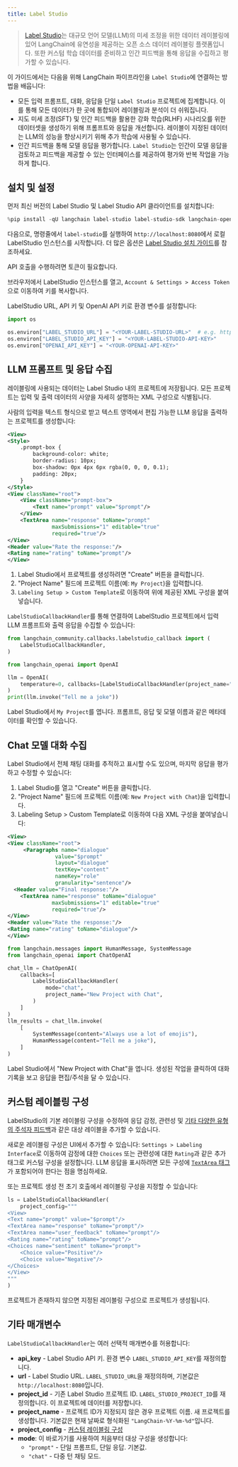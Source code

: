 ```yaml
---
title: Label Studio
---
```


>[Label Studio](https://labelstud.io/guide/get_started)는 대규모 언어 모델(LLM)의 미세 조정을 위한 데이터 레이블링에 있어 LangChain에 유연성을 제공하는 오픈 소스 데이터 레이블링 플랫폼입니다. 또한 커스텀 학습 데이터를 준비하고 인간 피드백을 통해 응답을 수집하고 평가할 수 있습니다.

이 가이드에서는 다음을 위해 LangChain 파이프라인을 `Label Studio`에 연결하는 방법을 배웁니다:

- 모든 입력 프롬프트, 대화, 응답을 단일 `Label Studio` 프로젝트에 집계합니다. 이를 통해 모든 데이터가 한 곳에 통합되어 레이블링과 분석이 더 쉬워집니다.
- 지도 미세 조정(SFT) 및 인간 피드백을 활용한 강화 학습(RLHF) 시나리오를 위한 데이터셋을 생성하기 위해 프롬프트와 응답을 개선합니다. 레이블이 지정된 데이터는 LLM의 성능을 향상시키기 위해 추가 학습에 사용될 수 있습니다.
- 인간 피드백을 통해 모델 응답을 평가합니다. `Label Studio`는 인간이 모델 응답을 검토하고 피드백을 제공할 수 있는 인터페이스를 제공하여 평가와 반복 작업을 가능하게 합니다.

## 설치 및 설정

먼저 최신 버전의 Label Studio 및 Label Studio API 클라이언트를 설치합니다:

```python
%pip install -qU langchain label-studio label-studio-sdk langchain-openai langchain-community
```

다음으로, 명령줄에서 `label-studio`를 실행하여 `http://localhost:8080`에서 로컬 LabelStudio 인스턴스를 시작합니다. 더 많은 옵션은 [Label Studio 설치 가이드](https://labelstud.io/guide/install)를 참조하세요.

API 호출을 수행하려면 토큰이 필요합니다.

브라우저에서 LabelStudio 인스턴스를 열고, `Account & Settings > Access Token`으로 이동하여 키를 복사합니다.

LabelStudio URL, API 키 및 OpenAI API 키로 환경 변수를 설정합니다:

```python
import os

os.environ["LABEL_STUDIO_URL"] = "<YOUR-LABEL-STUDIO-URL>"  # e.g. http://localhost:8080
os.environ["LABEL_STUDIO_API_KEY"] = "<YOUR-LABEL-STUDIO-API-KEY>"
os.environ["OPENAI_API_KEY"] = "<YOUR-OPENAI-API-KEY>"
```

## LLM 프롬프트 및 응답 수집

레이블링에 사용되는 데이터는 Label Studio 내의 프로젝트에 저장됩니다. 모든 프로젝트는 입력 및 출력 데이터의 사양을 자세히 설명하는 XML 구성으로 식별됩니다.

사람의 입력을 텍스트 형식으로 받고 텍스트 영역에서 편집 가능한 LLM 응답을 출력하는 프로젝트를 생성합니다:

```xml
<View>
<Style>
    .prompt-box {
        background-color: white;
        border-radius: 10px;
        box-shadow: 0px 4px 6px rgba(0, 0, 0, 0.1);
        padding: 20px;
    }
</Style>
<View className="root">
    <View className="prompt-box">
        <Text name="prompt" value="$prompt"/>
    </View>
    <TextArea name="response" toName="prompt"
              maxSubmissions="1" editable="true"
              required="true"/>
</View>
<Header value="Rate the response:"/>
<Rating name="rating" toName="prompt"/>
</View>
```

1. Label Studio에서 프로젝트를 생성하려면 "Create" 버튼을 클릭합니다.
2. "Project Name" 필드에 프로젝트 이름(예: `My Project`)을 입력합니다.
3. `Labeling Setup > Custom Template`로 이동하여 위에 제공된 XML 구성을 붙여넣습니다.

`LabelStudioCallbackHandler`를 통해 연결하여 LabelStudio 프로젝트에서 입력 LLM 프롬프트와 출력 응답을 수집할 수 있습니다:

```python
from langchain_community.callbacks.labelstudio_callback import (
    LabelStudioCallbackHandler,
)
```

```python
from langchain_openai import OpenAI

llm = OpenAI(
    temperature=0, callbacks=[LabelStudioCallbackHandler(project_name="My Project")]
)
print(llm.invoke("Tell me a joke"))
```

Label Studio에서 `My Project`를 엽니다. 프롬프트, 응답 및 모델 이름과 같은 메타데이터를 확인할 수 있습니다.

## Chat 모델 대화 수집

Label Studio에서 전체 채팅 대화를 추적하고 표시할 수도 있으며, 마지막 응답을 평가하고 수정할 수 있습니다:

1. Label Studio를 열고 "Create" 버튼을 클릭합니다.
2. "Project Name" 필드에 프로젝트 이름(예: `New Project with Chat`)을 입력합니다.
3. Labeling Setup > Custom Template로 이동하여 다음 XML 구성을 붙여넣습니다:

```xml
<View>
<View className="root">
     <Paragraphs name="dialogue"
               value="$prompt"
               layout="dialogue"
               textKey="content"
               nameKey="role"
               granularity="sentence"/>
  <Header value="Final response:"/>
    <TextArea name="response" toName="dialogue"
              maxSubmissions="1" editable="true"
              required="true"/>
</View>
<Header value="Rate the response:"/>
<Rating name="rating" toName="dialogue"/>
</View>
```

```python
from langchain.messages import HumanMessage, SystemMessage
from langchain_openai import ChatOpenAI

chat_llm = ChatOpenAI(
    callbacks=[
        LabelStudioCallbackHandler(
            mode="chat",
            project_name="New Project with Chat",
        )
    ]
)
llm_results = chat_llm.invoke(
    [
        SystemMessage(content="Always use a lot of emojis"),
        HumanMessage(content="Tell me a joke"),
    ]
)
```

Label Studio에서 "New Project with Chat"을 엽니다. 생성된 작업을 클릭하여 대화 기록을 보고 응답을 편집/주석을 달 수 있습니다.

## 커스텀 레이블링 구성

LabelStudio의 기본 레이블링 구성을 수정하여 응답 감정, 관련성 및 [기타 다양한 유형의 주석자 피드백](https://labelstud.io/tags/)과 같은 대상 레이블을 추가할 수 있습니다.

새로운 레이블링 구성은 UI에서 추가할 수 있습니다: `Settings > Labeling Interface`로 이동하여 감정에 대한 `Choices` 또는 관련성에 대한 `Rating`과 같은 추가 태그로 커스텀 구성을 설정합니다. LLM 응답을 표시하려면 모든 구성에 [`TextArea` 태그](https://labelstud.io/tags/textarea)가 포함되어야 한다는 점을 명심하세요.

또는 프로젝트 생성 전 초기 호출에서 레이블링 구성을 지정할 수 있습니다:

```python
ls = LabelStudioCallbackHandler(
    project_config="""
<View>
<Text name="prompt" value="$prompt"/>
<TextArea name="response" toName="prompt"/>
<TextArea name="user_feedback" toName="prompt"/>
<Rating name="rating" toName="prompt"/>
<Choices name="sentiment" toName="prompt">
    <Choice value="Positive"/>
    <Choice value="Negative"/>
</Choices>
</View>
"""
)
```

프로젝트가 존재하지 않으면 지정된 레이블링 구성으로 프로젝트가 생성됩니다.

## 기타 매개변수

`LabelStudioCallbackHandler`는 여러 선택적 매개변수를 허용합니다:

- **api_key** - Label Studio API 키. 환경 변수 `LABEL_STUDIO_API_KEY`를 재정의합니다.
- **url** - Label Studio URL. `LABEL_STUDIO_URL`을 재정의하며, 기본값은 `http://localhost:8080`입니다.
- **project_id** - 기존 Label Studio 프로젝트 ID. `LABEL_STUDIO_PROJECT_ID`를 재정의합니다. 이 프로젝트에 데이터를 저장합니다.
- **project_name** - 프로젝트 ID가 지정되지 않은 경우 프로젝트 이름. 새 프로젝트를 생성합니다. 기본값은 현재 날짜로 형식화된 `"LangChain-%Y-%m-%d"`입니다.
- **project_config** - [커스텀 레이블링 구성](#커스텀-레이블링-구성)
- **mode**: 이 바로가기를 사용하여 처음부터 대상 구성을 생성합니다:
  - `"prompt"` - 단일 프롬프트, 단일 응답. 기본값.
  - `"chat"` - 다중 턴 채팅 모드.
